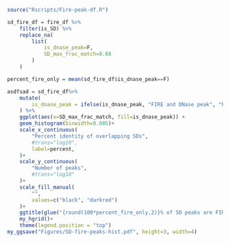 
```r
source("Rscripts/Fire-peak-df.R")
```

```r
sd_fire_df = fire_df %>%
    filter(is_SD) %>%
    replace_na(
        list(
            is_dnase_peak=F,
            SD_max_frac_match=0.88
        )
    ) 

percent_fire_only = mean(sd_fire_df$is_dnase_peak==F)

asdfsad = sd_fire_df%>%
    mutate(
        is_dnase_peak = ifelse(is_dnase_peak, "FIRE and DNase peak", "FIRE only peak")
    ) %>%
    ggplot(aes(x=SD_max_frac_match, fill=is_dnase_peak)) +
    geom_histogram(binwidth=0.005)+
    scale_x_continuous(
        "Percent identity of overlapping SDs",
        #trans="log10",
        label=percent,
    )+
    scale_y_continuous(
        "Number of peaks",
        #trans="log10"
    )+
    scale_fill_manual(
        "",
        values=c("black", "darkred")
    )+
    ggtitle(glue("{round(100*percent_fire_only,2)}% of SD peaks are FIRE only"))+
    my_hgrid()+
    theme(legend.position = "top")
my_ggsave("Figures/SD-fire-peaks-hist.pdf", height=3, width=4)
```

```r
```